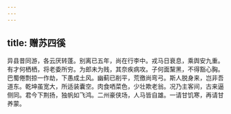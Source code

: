 ```yaml
---
---
---
```

title: 赠苏四徯
---




异县昔同游，各云厌转蓬。别离已五年，尚在行李中。戎马日衰息，乘舆安九重。有才何栖栖，将老委所穷。为郎未为贱，其奈疾病攻。子何面黧黑，不得豁心胸。巴蜀倦剽掠一作劫，下愚成土风。幽蓟已削平，荒徼尚弯弓。斯人脱身来，岂非吾道东。乾坤虽宽大，所适装囊空。肉食哂菜色，少壮欺老翁。况乃主客间，古来逼侧同。君今下荆扬，独帆如飞鸿。二州豪侠场，人马皆自雄。一请甘饥寒，再请甘养蒙。